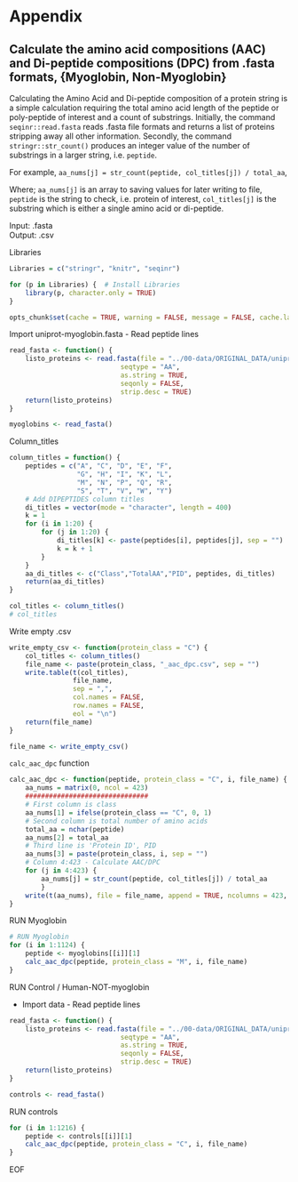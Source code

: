 # Appendix

## Calculate the amino acid compositions (AAC) and Di-peptide compositions (DPC) from .fasta formats, {Myoglobin, Non-Myoglobin}

Calculating the Amino Acid and Di-peptide composition of a protein string is a simple calculation requiring the total amino acid length of the peptide or poly-peptide of interest and a count of substrings. Initially, the command `seqinr::read.fasta` reads .fasta file formats and returns a list of proteins stripping away all other information. Secondly, the command `stringr::str_count()` produces an integer value of the number of substrings in a larger string, i.e. `peptide`. 

For example, `aa_nums[j] = str_count(peptide, col_titles[j]) / total_aa`, 

Where; `aa_nums[j]` is an array to saving values for later writing to file, `peptide` is the string to check, i.e. protein of interest, `col_titles[j]` is the substring which is either a single amino acid or di-peptide.

Input: .fasta  
Output: .csv

Libraries  
```r
Libraries = c("stringr", "knitr", "seqinr")

for (p in Libraries) {  # Install Libraries
    library(p, character.only = TRUE)
}
```

```r
opts_chunk$set(cache = TRUE, warning = FALSE, message = FALSE, cache.lazy = FALSE)
```

Import uniprot-myoglobin.fasta - Read peptide lines
```r
read_fasta <- function() {
    listo_proteins <- read.fasta(file = "../00-data/ORIGINAL_DATA/uniprot-myoglobin.fasta",
                            seqtype = "AA",
                            as.string = TRUE,
                            seqonly = FALSE,
                            strip.desc = TRUE)
    return(listo_proteins)
}

myoglobins <- read_fasta()
```

Column_titles
```r
column_titles = function() {
    peptides = c("A", "C", "D", "E", "F",
                 "G", "H", "I", "K", "L",
                 "M", "N", "P", "Q", "R",
                 "S", "T", "V", "W", "Y")
    # Add DIPEPTIDES column titles
    di_titles = vector(mode = "character", length = 400)
    k = 1
    for (i in 1:20) {
        for (j in 1:20) {
            di_titles[k] <- paste(peptides[i], peptides[j], sep = "")
            k = k + 1
        }
    }
    aa_di_titles <- c("Class","TotalAA","PID", peptides, di_titles)
    return(aa_di_titles)
}

col_titles <- column_titles()
# col_titles
```

Write empty .csv
```r
write_empty_csv <- function(protein_class = "C") {
    col_titles <- column_titles()
    file_name <- paste(protein_class, "_aac_dpc.csv", sep = "")
    write.table(t(col_titles), 
                file_name,  
                sep = ",", 
                col.names = FALSE, 
                row.names = FALSE, 
                eol = "\n")
    return(file_name)
}

file_name <- write_empty_csv()
```

`calc_aac_dpc` function
```r
calc_aac_dpc <- function(peptide, protein_class = "C", i, file_name) {
    aa_nums = matrix(0, ncol = 423)
    ###############################
    # First column is class
    aa_nums[1] = ifelse(protein_class == "C", 0, 1)
    # Second column is total number of amino acids
    total_aa = nchar(peptide)
    aa_nums[2] = total_aa
    # Third line is 'Protein ID', PID
    aa_nums[3] = paste(protein_class, i, sep = "")
    # Column 4:423 - Calculate AAC/DPC
    for (j in 4:423) {
        aa_nums[j] = str_count(peptide, col_titles[j]) / total_aa
        }
    write(t(aa_nums), file = file_name, append = TRUE, ncolumns = 423, sep = ",")
}
```
#############
RUN Myoglobin
```r
# RUN Myoglobin
for (i in 1:1124) {
    peptide <- myoglobins[[i]][1]
    calc_aac_dpc(peptide, protein_class = "M", i, file_name)
}
```
#################################
RUN Control / Human-NOT-myoglobin 

- Import data - Read peptide lines
```r
read_fasta <- function() {
    listo_proteins <- read.fasta(file = "../00-data/ORIGINAL_DATA/uniprot-human+NOT+hemoglobin+NOT+myoglobin+random.fasta",
                            seqtype = "AA",
                            as.string = TRUE,
                            seqonly = FALSE,
                            strip.desc = TRUE)
    return(listo_proteins)
}

controls <- read_fasta()
```

RUN controls
```r
for (i in 1:1216) {
    peptide <- controls[[i]][1]
    calc_aac_dpc(peptide, protein_class = "C", i, file_name)
}
```
EOF